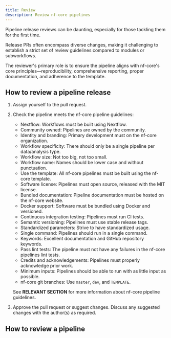 ```yaml
---
title: Review
description: Review nf-core pipelines
---
```



Pipeline release reviews can be daunting, especially for those tackling them for the first time.

Release PRs often encompass diverse changes, making it challenging to establish a strict set of review guidelines compared to modules or subworkflows.

The reviewer's primary role is to ensure the pipeline aligns with nf-core's core principles—reproducibility, comprehensive reporting, proper documentation, and adherence to the template.

## How to review a pipeline release

<Steps>

1. Assign yourself to the pull request.
2. Check the pipeline meets the nf-core pipeline guidelines:
    - Nextflow: Workflows must be built using Nextflow.
    - Community owned: Pipelines are owned by the community.
    - Identity and branding: Primary development must on the nf-core organization.
    - Workflow specificity: There should only be a single pipeline per data/analysis type.
    - Workflow size: Not too big, not too small.
    - Workflow name: Names should be lower case and without punctuation.
    - Use the template: All nf-core pipelines must be built using the nf-core template.
    - Software license: Pipelines must open source, released with the MIT license.
    - Bundled documentation: Pipeline documentation must be hosted on the nf-core website.
    - Docker support: Software must be bundled using Docker and versioned.
    - Continuous integration testing: Pipelines must run CI tests.
    - Semantic versioning: Pipelines must use stable release tags.
    - Standardized parameters: Strive to have standardized usage.
    - Single command: Pipelines should run in a single command.
    - Keywords: Excellent documentation and GitHub repository keywords.
    - Pass lint tests: The pipeline must not have any failures in the nf-core pipelines lint tests.
    - Credits and acknowledgements: Pipelines must properly acknowledge prior work.
    - Minimum inputs: Pipelines should be able to run with as little input as possible.
    - nf-core git branches: Use `master`, `dev`, and `TEMPLATE`.

    See **RELEVANT SECTION** for more information about nf-core pipeline guidelines.

3. Approve the pull request or suggest changes. Discuss any suggested changes with the author(s) as required.

</Steps>

## How to review a pipeline

